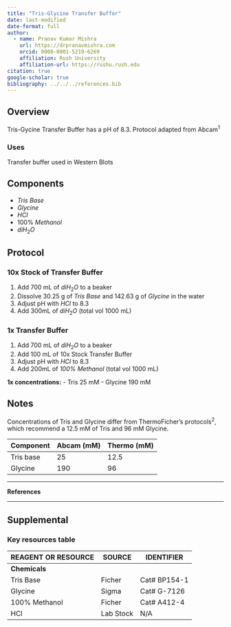 ```yaml
---
title: "Tris-Glycine Transfer Buffer"
date: last-modified
date-format: full
author:
  - name: Pranav Kumar Mishra
    url: https://drpranavmishra.com
    orcid: 0000-0001-5219-6269 
    affiliation: Rush University
    affiliation-url: https://rushu.rush.edu 
citation: true
google-scholar: true
bibliography: ../../../references.bib
---
```



## Overview
Tris-Gycine Transfer Buffer has a pH of 8.3. Protocol adapted from Abcam<sup>1</sup>

### Uses
Transfer buffer used in Western Blots

## Components
- *Tris Base*
- *Glycine*
- $HCl$
- 100% *Methanol*
- $diH_2O$

## Protocol

### 10x Stock of Transfer Buffer
1. Add 700 mL of $diH_2O$ to a beaker
2. Dissolve 30.25 g of *Tris Base* and 142.63 g of *Glycine* in the water
3. Adjust pH with $HCl$ to 8.3
4. Add 300mL of $diH_2O$ (total vol 1000 mL)

### 1x Transfer Buffer
1. Add 700 mL of $diH_2O$ to a beaker
2. Add 100 mL of 10x Stock Transfer Buffer
3. Adjust pH with $HCl$ to 8.3
4. Add 200mL of *100% Methanol* (total vol 1000 mL)


**1x concentrations:**
- Tris 25 mM
- Glycine 190 mM

## Notes

Concentrations of Tris and Glycine differ from ThermoFicher's protocols<sup>2</sup>, which recommend a 12.5 mM of Tris and 96 mM Glycine.


| Component 	| Abcam (mM) 	| Thermo (mM) 	|
|-----------	|------------	|-------------	|
| Tris base 	| 25         	| 12.5        	|
| Glycine   	| 190        	| 96          	|

----

**References**

::: {#refs}
:::
---


## Supplemental

### Key resources table

| REAGENT OR RESOURCE | SOURCE    | IDENTIFIER   |
|---------------------|-----------|--------------|
| **Chemicals**       |           |              |
| Tris Base           | Ficher    | Cat# BP154-1 |
| Glycine             | Sigma     | Cat# G-7126  |
| 100% Methanol       | Ficher    | Cat# A412-4  |
| HCl                 | Lab Stock | N/A          |